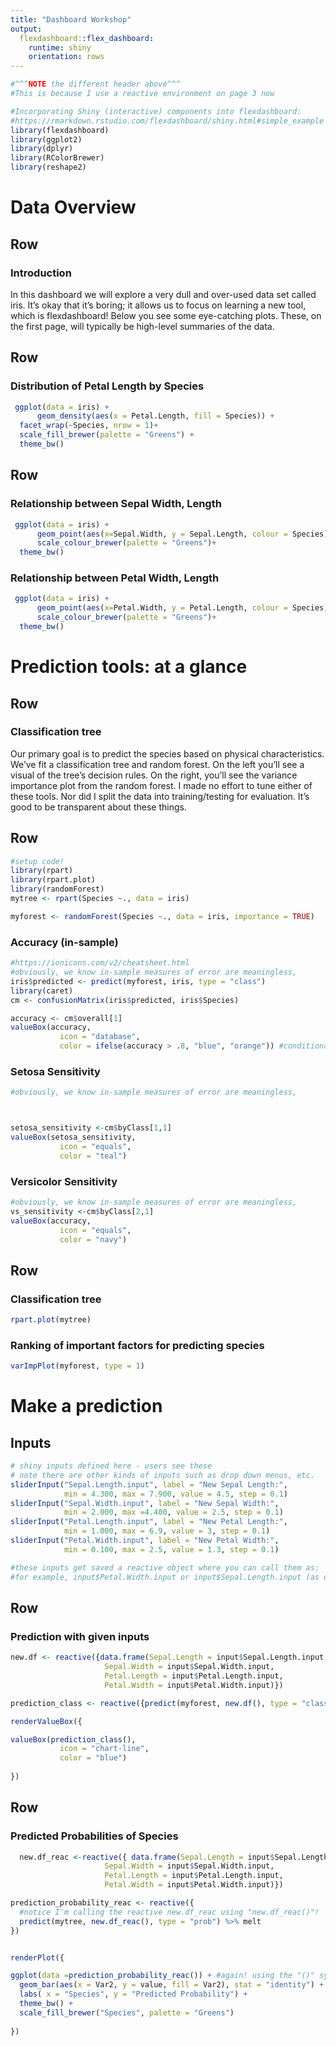 ---
title: "Dashboard Workshop"
output: 
  flexdashboard::flex_dashboard:
    runtime: shiny
    orientation: rows
---

```{r setup, include=FALSE}
#^^^NOTE the different header above^^^
#This is because I use a reactive environment on page 3 now

#Incorporating Shiny (interactive) components into flexdashboard:
#https://rmarkdown.rstudio.com/flexdashboard/shiny.html#simple_example
library(flexdashboard)
library(ggplot2)
library(dplyr)
library(RColorBrewer)
library(reshape2)
```
Data Overview
===================================== 

Row {data-height=150}
-----------------------------------------------------------------------

### Introduction

In this dashboard we will explore a very dull and over-used data set called iris. It's okay that it's boring; it allows us to focus on learning a new tool, which is flexdashboard! Below you see some eye-catching plots. These, on the first page, will typically be high-level summaries of the data. 


Row {data-height=400}
-----------------------------------------------------------------------

### Distribution of Petal Length by Species

```{r, fig.width = 15}
 ggplot(data = iris) +
      geom_density(aes(x = Petal.Length, fill = Species)) +
  facet_wrap(~Species, nrow = 1)+
  scale_fill_brewer(palette = "Greens") +
  theme_bw()

```


Row {data-height=400}
-----------------------------------------------------------------------

### Relationship between Sepal Width, Length

```{r}
 ggplot(data = iris) +
      geom_point(aes(x=Sepal.Width, y = Sepal.Length, colour = Species))+
      scale_colour_brewer(palette = "Greens")+
  theme_bw()

```

### Relationship between Petal Width, Length

```{r}
 ggplot(data = iris) +
      geom_point(aes(x=Petal.Width, y = Petal.Length, colour = Species))+
      scale_colour_brewer(palette = "Greens")+
  theme_bw()
```


Prediction tools: at a glance
===================================== 

Row {data-height=150}
-----------------------------------------------------------------------

### Classification tree

Our primary goal is to predict the species based on physical characteristics. We've fit a classification tree and random forest. On the left you'll see a visual of the tree's decision rules. On the right, you'll see the variance importance plot from the random forest. I made no effort to tune either of these tools. Nor did I split the data into training/testing for evaluation. It's good to be transparent about these things.

Row
-----------------------------------------------------------------------

```{r, echo=FALSE}
#setup code!
library(rpart)
library(rpart.plot)
library(randomForest)
mytree <- rpart(Species ~., data = iris)

myforest <- randomForest(Species ~., data = iris, importance = TRUE)
```

### Accuracy (in-sample)

```{r}
#https://ionicons.com/v2/cheatsheet.html
#obviously, we know in-sample measures of error are meaningless,
iris$predicted <- predict(myforest, iris, type = "class")
library(caret)
cm <- confusionMatrix(iris$predicted, iris$Species)

accuracy <- cm$overall[1]
valueBox(accuracy, 
           icon = "database",
           color = ifelse(accuracy > .8, "blue", "orange")) #conditional coloring!


```

### Setosa Sensitivity

```{r}
#obviously, we know in-sample measures of error are meaningless,



setosa_sensitivity <-cm$byClass[1,1]
valueBox(setosa_sensitivity, 
           icon = "equals",
           color = "teal")


```

### Versicolor Sensitivity

```{r}
#obviously, we know in-sample measures of error are meaningless,
vs_sensitivity <-cm$byClass[2,1]
valueBox(accuracy, 
           icon = "equals",
           color = "navy")


```


Row
-----------------------------------------------------------------------
### Classification tree

```{r}


rpart.plot(mytree)

```

### Ranking of important factors for predicting species

```{r}

varImpPlot(myforest, type = 1)

```

Make a prediction
===================================== 

Inputs {.sidebar}
-----------------------------------------------------------------------

```{r}
# shiny inputs defined here - users see these
# note there are other kinds of inputs such as drop down menus, etc.
sliderInput("Sepal.Length.input", label = "New Sepal Length:",
            min = 4.300, max = 7.900, value = 4.5, step = 0.1)
sliderInput("Sepal.Width.input", label = "New Sepal Width:",
            min = 2.000, max =4.400, value = 2.5, step = 0.1)
sliderInput("Petal.Length.input", label = "New Petal Length:",
            min = 1.000, max = 6.9, value = 3, step = 0.1)
sliderInput("Petal.Width.input", label = "New Petal Width:",
            min = 0.100, max = 2.5, value = 1.3, step = 0.1)

#these inputs get saved a reactive object where you can call them as:
#for example, input$Petal.Width.input or input$Sepal.Length.input (as defined above)

```


Row 
-----------------------------------------------------------------------

### Prediction with given inputs

```{r }

new.df <- reactive({data.frame(Sepal.Length = input$Sepal.Length.input, #<-- calling the reactive input!
                     Sepal.Width = input$Sepal.Width.input,
                     Petal.Length = input$Petal.Length.input,
                     Petal.Width = input$Petal.Width.input)})

prediction_class <- reactive({predict(myforest, new.df(), type = "class")}) #based on user-supplied input!

renderValueBox({

valueBox(prediction_class(), 
           icon = "chart-line",
           color = "blue") 
  
})

```

Row 
-----------------------------------------------------------------------
### Predicted Probabilities of Species

```{r, fig.width = 7 }
  new.df_reac <-reactive({ data.frame(Sepal.Length = input$Sepal.Length.input,
                     Sepal.Width = input$Sepal.Width.input,
                     Petal.Length = input$Petal.Length.input,
                     Petal.Width = input$Petal.Width.input)})

prediction_probability_reac <- reactive({
  #notice I'm calling the reactive new.df_reac using "new.df_reac()"!
  predict(mytree, new.df_reac(), type = "prob") %>% melt
})


renderPlot({

ggplot(data =prediction_probability_reac()) + #again! using the "()" syntax to denote reactive object
  geom_bar(aes(x = Var2, y = value, fill = Var2), stat = "identity") +
  labs( x = "Species", y = "Predicted Probability") +
  theme_bw() + 
  scale_fill_brewer("Species", palette = "Greens")
  
})

```

